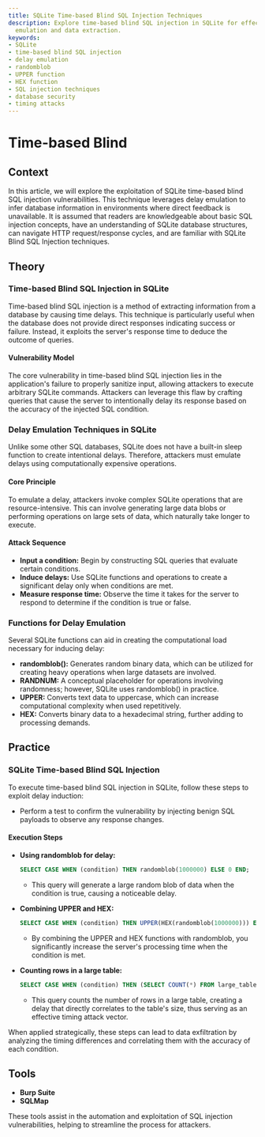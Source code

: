```yaml
---
title: SQLite Time-based Blind SQL Injection Techniques
description: Explore time-based blind SQL injection in SQLite for effective delay
  emulation and data extraction.
keywords:
- SQLite
- time-based blind SQL injection
- delay emulation
- randomblob
- UPPER function
- HEX function
- SQL injection techniques
- database security
- timing attacks
---
```


# Time-based Blind

## Context

In this article, we will explore the exploitation of SQLite time-based blind SQL injection vulnerabilities. This technique leverages delay emulation to infer database information in environments where direct feedback is unavailable. It is assumed that readers are knowledgeable about basic SQL injection concepts, have an understanding of SQLite database structures, can navigate HTTP request/response cycles, and are familiar with SQLite Blind SQL Injection techniques.

## Theory

### Time-based Blind SQL Injection in SQLite

Time-based blind SQL injection is a method of extracting information from a database by causing time delays. This technique is particularly useful when the database does not provide direct responses indicating success or failure. Instead, it exploits the server's response time to deduce the outcome of queries.

#### Vulnerability Model

The core vulnerability in time-based blind SQL injection lies in the application's failure to properly sanitize input, allowing attackers to execute arbitrary SQLite commands. Attackers can leverage this flaw by crafting queries that cause the server to intentionally delay its response based on the accuracy of the injected SQL condition.

### Delay Emulation Techniques in SQLite

Unlike some other SQL databases, SQLite does not have a built-in sleep function to create intentional delays. Therefore, attackers must emulate delays using computationally expensive operations.

#### Core Principle

To emulate a delay, attackers invoke complex SQLite operations that are resource-intensive. This can involve generating large data blobs or performing operations on large sets of data, which naturally take longer to execute.

#### Attack Sequence

- **Input a condition:** Begin by constructing SQL queries that evaluate certain conditions.
- **Induce delays:** Use SQLite functions and operations to create a significant delay only when conditions are met.
- **Measure response time:** Observe the time it takes for the server to respond to determine if the condition is true or false.

### Functions for Delay Emulation

Several SQLite functions can aid in creating the computational load necessary for inducing delay:

- **randomblob():** Generates random binary data, which can be utilized for creating heavy operations when large datasets are involved.
- **RANDNUM:** A conceptual placeholder for operations involving randomness; however, SQLite uses randomblob() in practice.
- **UPPER:** Converts text data to uppercase, which can increase computational complexity when used repetitively.
- **HEX:** Converts binary data to a hexadecimal string, further adding to processing demands.

## Practice

### SQLite Time-based Blind SQL Injection

To execute time-based blind SQL injection in SQLite, follow these steps to exploit delay induction:

- Perform a test to confirm the vulnerability by injecting benign SQL payloads to observe any response changes.
  
#### Execution Steps

- **Using randomblob for delay:**
    ```sql
    SELECT CASE WHEN (condition) THEN randomblob(1000000) ELSE 0 END;
    ```
    - This query will generate a large random blob of data when the condition is true, causing a noticeable delay.

- **Combining UPPER and HEX:**
    ```sql
    SELECT CASE WHEN (condition) THEN UPPER(HEX(randomblob(1000000))) ELSE 0 END;
    ```
    - By combining the UPPER and HEX functions with randomblob, you significantly increase the server's processing time when the condition is met.

- **Counting rows in a large table:**
    ```sql
    SELECT CASE WHEN (condition) THEN (SELECT COUNT(*) FROM large_table) ELSE 0 END;
    ```
    - This query counts the number of rows in a large table, creating a delay that directly correlates to the table's size, thus serving as an effective timing attack vector.

When applied strategically, these steps can lead to data exfiltration by analyzing the timing differences and correlating them with the accuracy of each condition.

## Tools

- **Burp Suite**
- **SQLMap** 

These tools assist in the automation and exploitation of SQL injection vulnerabilities, helping to streamline the process for attackers.
